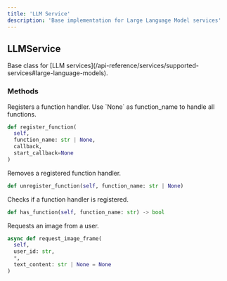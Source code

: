 ```yaml
---
title: 'LLM Service'
description: 'Base implementation for Large Language Model services'
---
```


## LLMService

<ResponseField name="LLMService" type="base class">
  Base class for [LLM
  services](/api-reference/services/supported-services#large-language-models).
</ResponseField>

### Methods

<ResponseField name="register_function" type="method">
  Registers a function handler. Use `None` as function_name to handle all functions.

```python
def register_function(
  self,
  function_name: str | None,
  callback,
  start_callback=None
)
```

</ResponseField>

<ResponseField name="unregister_function" type="method">
  Removes a registered function handler.

```python
def unregister_function(self, function_name: str | None)
```

</ResponseField>

<ResponseField name="has_function" type="method">
  Checks if a function handler is registered.

```python
def has_function(self, function_name: str) -> bool
```

</ResponseField>

<ResponseField name="request_image_frame" type="async method">
  Requests an image from a user.

```python
async def request_image_frame(
  self,
  user_id: str,
  *,
  text_content: str | None = None
)
```

</ResponseField>
